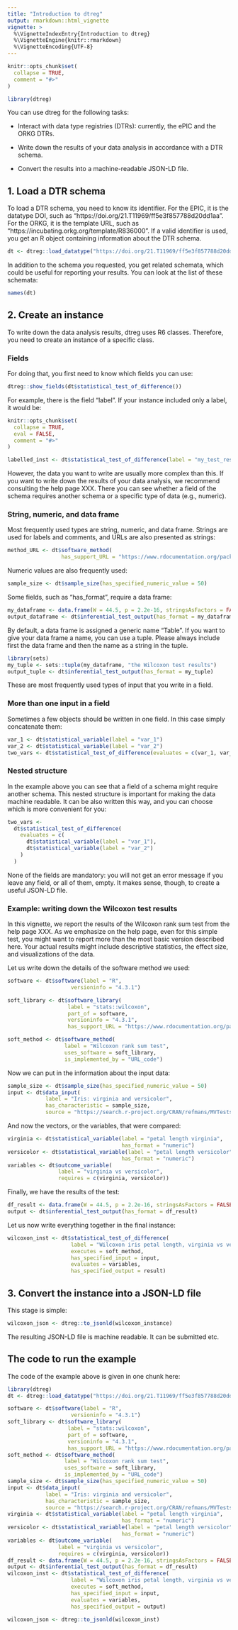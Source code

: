 ```yaml
---
title: "Introduction to dtreg"
output: rmarkdown::html_vignette
vignette: >
  %\VignetteIndexEntry{Introduction to dtreg}
  %\VignetteEngine{knitr::rmarkdown}
  %\VignetteEncoding{UTF-8}
---
```


```r
knitr::opts_chunk$set(
  collapse = TRUE,
  comment = "#>"
)
```

```r
library(dtreg)
```
You can use dtreg for the following tasks:

* Interact with data type registries (DTRs): currently, the ePIC and the ORKG DTRs.

* Write down the results of your data analysis in accordance with a DTR schema.

* Convert the results into a machine-readable JSON-LD file. 

## 1. Load a DTR schema 

To load a DTR schema, you need to know its identifier.
For the EPIC, it is the datatype DOI, such as "https://doi.org/21.T11969/ff5e3f857788d20dd1aa".
For the ORKG, it is the template URL, such as "https://incubating.orkg.org/template/R836000".
If a valid identifier is used, you get an R object containing information about the DTR schema.

```r
dt <- dtreg::load_datatype("https://doi.org/21.T11969/ff5e3f857788d20dd1aa")
```
In addition to the schema you requested, you get related schemata, which could be  useful for reporting your results.
You can look at the list of these schemata:

```r
names(dt)
```
## 2. Create an instance 

To write down the data analysis results, dtreg uses R6 classes. Therefore, you need to create an instance of a specific class.

### Fields 

For doing that, you first need to know which fields you can use: 

```r
dtreg::show_fields(dt$statistical_test_of_difference())
```

For example, there is the field "label". If your instance included only a label, it would be:

```r
knitr::opts_chunk$set(
  collapse = TRUE,
  eval = FALSE,
  comment = "#>"
)
```

```r
labelled_inst <- dt$statistical_test_of_difference(label = "my_test_results")
```

However, the data you want to write are usually more complex than this.
If you want to write down the results of your data analysis, we recommend consulting the help page XXX. There you can see whether a field of the schema requires another schema or a specific type of data (e.g., numeric).

### String, numeric, and data frame

Most frequently used types are string, numeric, and data frame.
Strings are used for labels and comments, and URLs are also presented as strings:

```r
method_URL <- dt$software_method(
                 has_support_URL = "https://www.rdocumentation.org/packages/stats/versions/3.6.2/topics/wilcox.test")
```

Numeric values are also frequently used:

```r
sample_size <- dt$sample_size(has_specified_numeric_value = 50)
```

Some fields, such as "has_format", require a data frame: 

```r
my_dataframe <- data.frame(W = 44.5, p = 2.2e-16, stringsAsFactors = FALSE)
output_dataframe <- dt$inferential_test_output(has_format = my_dataframe)
```

By default, a data frame is assigned a generic name "Table". If you want to give your data frame a name, you can use a tuple. Please always include first the data frame and then the name as a string in the tuple. 

```r
library(sets)
my_tuple <- sets::tuple(my_dataframe, "the Wilcoxon test results")
output_tuple <- dt$inferential_test_output(has_format = my_tuple)
```

These are most frequently used types of input that you write in a field. 

### More than one input in a field

Sometimes a few objects should be written in one field.
In this case simply concatenate them:

```r
var_1 <- dt$statistical_variable(label = "var_1")
var_2 <- dt$statistical_variable(label = "var_2")
two_vars <- dt$statistical_test_of_difference(evaluates = c(var_1, var_2))
```

### Nested structure

In the example above you can see that a field of a schema might require another schema.
This nested structure is important for making the data machine readable.
It can be also written this way, and you can choose which is more convenient for you: 

```r
two_vars <- 
  dt$statistical_test_of_difference(
    evaluates = c(
      dt$statistical_variable(label = "var_1"),
      dt$statistical_variable(label = "var_2")
    )
  )
```

None of the fields are mandatory: you will not get an error message if you leave any field, or all of them, empty. It makes sense, though, to create a useful JSON-LD file.

### Example: writing down the Wilcoxon test results 

In this vignette, we report the results of the Wilcoxon rank sum test from the help page XXX.
As we emphasize on the help page, even for this simple test, you might want to report more than the most basic version described here.
Your actual results might include descriptive statistics, the effect size, and visualizations of the data.

Let us write down the details of the software method we used:

```r
software <- dt$software(label = "R",
                    versioninfo = "4.3.1")

soft_library <- dt$software_library(
                   label = "stats::wilcoxon",
                   part_of = software,
                   versioninfo = "4.3.1",
                   has_support_URL = "https://www.rdocumentation.org/packages/stats/versions/3.6.2/topics/wilcox.test") 

soft_method <- dt$software_method(
                  label = "Wilcoxon rank sum test",
                  uses_software = soft_library,
                  is_implemented_by = "URL_code")
```

Now we can put in the information about the input data:

```r
sample_size <- dt$sample_size(has_specified_numeric_value = 50)
input <- dt$data_input(
            label = "Iris: virginia and versicolor",
            has_characteristic = sample_size, 
            source = "https://search.r-project.org/CRAN/refmans/MVTests/html/iris.html")
```

And now the vectors, or the variables, that were compared:

```r
virginia <- dt$statistical_variable(label = "petal length virginia",
                                    has_format = "numeric")
versicolor <- dt$statistical_variable(label = "petal length versicolor",
                                    has_format = "numeric")
variables <- dt$outcome_variable(
                label = "virginia vs versicolor",
                requires = c(virginia, versicolor))
```

Finally, we have the results of the test:


```r
df_result <- data.frame(W = 44.5, p = 2.2e-16, stringsAsFactors = FALSE)
output <- dt$inferential_test_output(has_format = df_result)
```

Let us now write everything together in the final instance:

```r
wilcoxon_inst <- dt$statistical_test_of_difference(
                    label = "Wilcoxon iris petal length, virginia vs versicolor",
                    executes = soft_method,
                    has_specified_input = input,
                    evaluates = variables,
                    has_specified_output = result)
```

## 3. Convert the instance into a JSON-LD file

This stage is simple:

```r
wilcoxon_json <- dtreg::to_jsonld(wilcoxon_instance)
```
The resulting JSON-LD file is machine readable. It can be submitted etc. 

## The code to run the example

The code of the example above is given in one chunk here:

```r
library(dtreg)
dt <- dtreg::load_datatype("https://doi.org/21.T11969/ff5e3f857788d20dd1aa")

software <- dt$software(label = "R",
                    versioninfo = "4.3.1")
soft_library <- dt$software_library(
                   label = "stats::wilcoxon",
                   part_of = software,
                   versioninfo = "4.3.1",
                   has_support_URL = "https://www.rdocumentation.org/packages/stats/versions/3.6.2/topics/wilcox.test") 
soft_method <- dt$software_method(
                  label = "Wilcoxon rank sum test",
                  uses_software = soft_library,
                  is_implemented_by = "URL_code")
sample_size <- dt$sample_size(has_specified_numeric_value = 50)
input <- dt$data_input(
            label = "Iris: virginia and versicolor",
            has_characteristic = sample_size, 
            source = "https://search.r-project.org/CRAN/refmans/MVTests/html/iris.html")
virginia <- dt$statistical_variable(label = "petal length virginia",
                                    has_format = "numeric")
versicolor <- dt$statistical_variable(label = "petal length versicolor",
                                    has_format = "numeric")
variables <- dt$outcome_variable(
                label = "virginia vs versicolor",
                requires = c(virginia, versicolor))
df_result <- data.frame(W = 44.5, p = 2.2e-16, stringsAsFactors = FALSE)
output <- dt$inferential_test_output(has_format = df_result)
wilcoxon_inst <- dt$statistical_test_of_difference(
                    label = "Wilcoxon iris petal length, virginia vs versicolor",
                    executes = soft_method,
                    has_specified_input = input,
                    evaluates = variables,
                    has_specified_output = output)

wilcoxon_json <- dtreg::to_jsonld(wilcoxon_inst)
```
